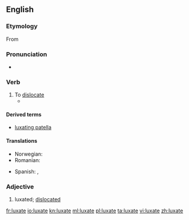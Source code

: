 {{was wotd|2008|December|29}}
==English==

===Etymology===
From {{etyl|la|en}} {{term|luxō|lang=la}}

===Pronunciation===
* {{audio|En-us-luxate.ogg|Audio (US)}}

===Verb===
{{en-verb|luxates|luxating|luxated}}

# To [[dislocate]]
#*{{quote-book|1863|[[w:Stephen Smith (surgeon)|Stephen Smith]]|Hand-book of Surgical Operations|url=http://books.google.com/books?id=-GkfrDGXQH4C&pg=PA97|page=97
|passage=If in cases of difficulty you have recourse to this means, '''luxate''' downwards as far as half the dorsopalmar diameter, and then ''vice versa''.}}

====Derived terms====
*[[luxating patella]]

====Translations====
{{trans-top|to dislocate}}
*Norwegian: {{t|no|luksere}}
* Romanian: {{t+|ro|luxa}}
{{trans-mid}}
*Spanish: {{t+|es|dislocar}}, {{t|es|luxar}} 
{{trans-bottom}}

===Adjective===
{{en-adj}}

# luxated; [[dislocated]]

[[fr:luxate]]
[[io:luxate]]
[[kn:luxate]]
[[ml:luxate]]
[[pl:luxate]]
[[ta:luxate]]
[[vi:luxate]]
[[zh:luxate]]